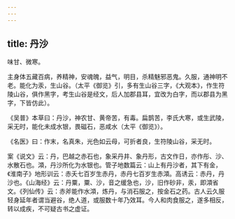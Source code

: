 ```yaml
---
---
---
```

title: 丹沙
---



味甘、微寒。

主身体五藏百病，养精神，安魂魄，益气，明目，杀精魅邪恶鬼。久服，通神明不老。能化为汞，生山谷。（太平《御览》引，多有生山谷三字，《大观本》，作生符陵山谷，俱作黑字，考生山谷是经文，后人加郡县耳，宜改为白字，而以郡县为黑字，下皆仿此）。

《吴普》本草曰：丹沙，神农甘、黄帝苦，有毒。扁鹊苦，李氏大寒，或生武陵，采无时，能化未成水银，畏磁石，恶咸水（太平《御览》）。

《名医》曰：作末，名真朱，光色如云母，可折者良，生符陵山谷，采无时。

案《说文》云：丹，巴越之赤石也，象采丹井、象丹形，古文作日，亦作彤、沙、水散石也。澒，丹沙所化为水银也。管子地数篇云：山上有丹沙者，其下有金，《淮南子》地形训云：赤夭七百岁生赤丹，赤丹七百岁生赤澒。高诱云：赤丹，丹沙也。《山海经》云：丹粟，粟、沙，音之缓急也，沙，旧作砂非，汞，即澒省文。《列仙传》云：赤斧能作水澒，炼丹，与消石服之，按金石之药。古人云久服轻身延年者谓当避谷，绝人道，或服数十年乃效耳。今人和肉食服之，遂多相反，转以成疾，不可疑古书之虚证。
